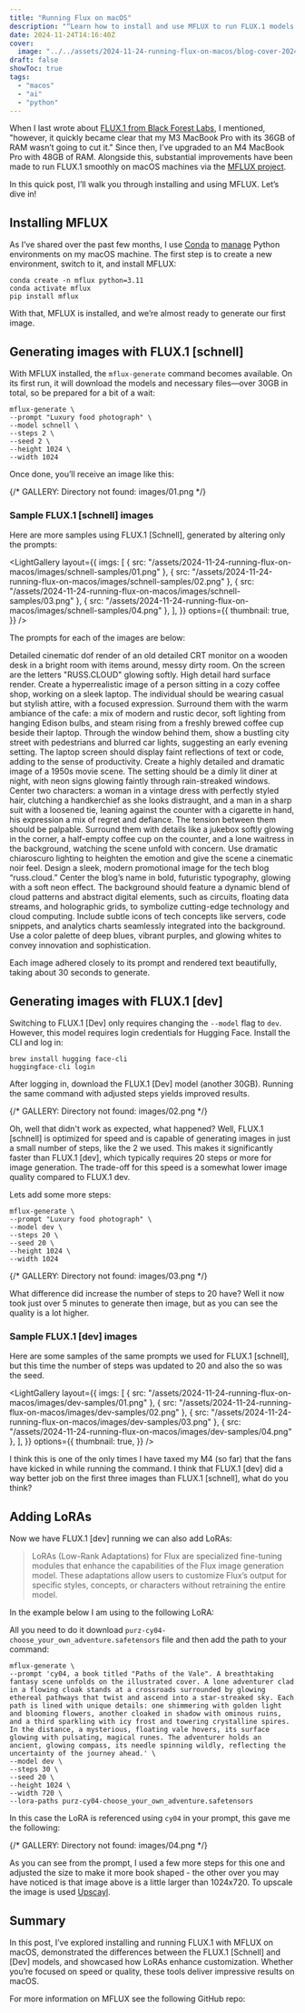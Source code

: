 ```yaml
---
title: "Running Flux on macOS"
description: "“Learn how to install and use MFLUX to run FLUX.1 models on macOS. This guide explores generating high-quality AI images, comparing [Schnell] and [Dev] models, and enhancing outputs with LoRAs for custom styles.”"
date: 2024-11-24T14:16:40Z
cover:
  image: "../../assets/2024-11-24-running-flux-on-macos/blog-cover-2024-11-24-running-flux-on-macos.png"
draft: false
showToc: true
tags:
  - "macos"
  - "ai"
  - "python"
---
```


When I last wrote about [FLUX.1 from Black Forest Labs](/2024/08/11/unlocking-image-creation-with-flux-and-gpt-4o/), I mentioned, "however, it quickly became clear that my M3 MacBook Pro with its 36GB of RAM wasn’t going to cut it." Since then, I’ve upgraded to an M4 MacBook Pro with 48GB of RAM. Alongside this, substantial improvements have been made to run FLUX.1 smoothly on macOS machines via the [MFLUX project](https://github.com/filipstrand/mflux). 

In this quick post, I’ll walk you through installing and using MFLUX. Let’s dive in!

## Installing MFLUX

As I’ve shared over the past few months, I use [Conda](/2024/04/06/conda-for-python-environment-management-on-macos/) to [manage](/2024/11/17/zsh-conda-environment-selector-function/) Python environments on my macOS machine. The first step is to create a new environment, switch to it, and install MFLUX:


```text frame="terminal" title="Installing MFLUX"
conda create -n mflux python=3.11
conda activate mflux
pip install mflux
```


With that, MFLUX is installed, and we’re almost ready to generate our first image.

## Generating images with FLUX.1 [schnell]

With MFLUX installed, the `mflux-generate` command becomes available. On its first run, it will download the models and necessary files—over 30GB in total, so be prepared for a bit of a wait:

```text frame="terminal" title="Something here"
mflux-generate \
--prompt "Luxury food photograph" \
--model schnell \
--steps 2 \
--seed 2 \
--height 1024 \
--width 1024
```


Once done, you’ll receive an image like this:

{/* GALLERY: Directory not found: images/01.png */}

### Sample FLUX.1 [schnell] images

Here are more samples using FLUX.1 [Schnell], generated by altering only the prompts:

<LightGallery
  layout={{
    imgs: [
      { src: "/assets/2024-11-24-running-flux-on-macos/images/schnell-samples/01.png" },
      { src: "/assets/2024-11-24-running-flux-on-macos/images/schnell-samples/02.png" },
      { src: "/assets/2024-11-24-running-flux-on-macos/images/schnell-samples/03.png" },
      { src: "/assets/2024-11-24-running-flux-on-macos/images/schnell-samples/04.png" },
    ],
  }}
  options={{
    thumbnail: true,
  }}
/>

The prompts for each of the images are below:

<TipCallout title="Prompt #1">
Detailed cinematic dof render of an old detailed CRT monitor on a wooden desk in a bright room with items around, messy dirty room. On the screen are the letters "RUSS.CLOUD" glowing softly. High detail hard surface render.
</TipCallout>

<TipCallout title="Prompt #2">
Create a hyperrealistic image of a person sitting in a cozy coffee shop, working on a sleek laptop. The individual should be wearing casual but stylish attire, with a focused expression. Surround them with the warm ambiance of the cafe: a mix of modern and rustic decor, soft lighting from hanging Edison bulbs, and steam rising from a freshly brewed coffee cup beside their laptop. Through the window behind them, show a bustling city street with pedestrians and blurred car lights, suggesting an early evening setting. The laptop screen should display faint reflections of text or code, adding to the sense of productivity.
</TipCallout>

<TipCallout title="Prompt #3">
Create a highly detailed and dramatic image of a 1950s movie scene. The setting should be a dimly lit diner at night, with neon signs glowing faintly through rain-streaked windows. Center two characters: a woman in a vintage dress with perfectly styled hair, clutching a handkerchief as she looks distraught, and a man in a sharp suit with a loosened tie, leaning against the counter with a cigarette in hand, his expression a mix of regret and defiance. The tension between them should be palpable. Surround them with details like a jukebox softly glowing in the corner, a half-empty coffee cup on the counter, and a lone waitress in the background, watching the scene unfold with concern. Use dramatic chiaroscuro lighting to heighten the emotion and give the scene a cinematic noir feel.
</TipCallout>

<TipCallout title="Prompt #4">
Design a sleek, modern promotional image for the tech blog “russ.cloud.” Center the blog’s name in bold, futuristic typography, glowing with a soft neon effect. The background should feature a dynamic blend of cloud patterns and abstract digital elements, such as circuits, floating data streams, and holographic grids, to symbolize cutting-edge technology and cloud computing. Include subtle icons of tech concepts like servers, code snippets, and analytics charts seamlessly integrated into the background. Use a color palette of deep blues, vibrant purples, and glowing whites to convey innovation and sophistication.
</TipCallout>

Each image adhered closely to its prompt and rendered text beautifully, taking about 30 seconds to generate.

## Generating images with FLUX.1 [dev]

Switching to FLUX.1 [Dev] only requires changing the `--model` flag to `dev`. However, this model requires login credentials for Hugging Face. Install the CLI and log in:

```text frame="terminal" title="Install the Hugging Face CLI and login "
brew install hugging face-cli
huggingface-cli login
```


After logging in, download the FLUX.1 [Dev] model (another 30GB). Running the same command with adjusted steps yields improved results.

{/* GALLERY: Directory not found: images/02.png */}

Oh, well that didn't work as expected, what happened? Well, FLUX.1 [schnell] is optimized for speed and is capable of generating images in just a small number of steps, like the 2 we used. This makes it significantly faster than FLUX.1 [dev], which typically requires 20 steps or more for image generation. The trade-off for this speed is a somewhat lower image quality compared to FLUX.1 dev.

Lets add some more steps:

```text frame="terminal" title="Running with more steps"
mflux-generate \
--prompt "Luxury food photograph" \
--model dev \
--steps 20 \
--seed 20 \
--height 1024 \
--width 1024
```


{/* GALLERY: Directory not found: images/03.png */}

What difference did increase the number of steps to 20 have? Well it now took just over 5 minutes to generate then image, but as you can see the quality is a lot higher.

### Sample FLUX.1 [dev] images

Here are some samples of the same prompts we used for FLUX.1 [schnell], but this time the number of steps was updated to 20 and also the so was the seed.

<LightGallery
  layout={{
    imgs: [
      { src: "/assets/2024-11-24-running-flux-on-macos/images/dev-samples/01.png" },
      { src: "/assets/2024-11-24-running-flux-on-macos/images/dev-samples/02.png" },
      { src: "/assets/2024-11-24-running-flux-on-macos/images/dev-samples/03.png" },
      { src: "/assets/2024-11-24-running-flux-on-macos/images/dev-samples/04.png" },
    ],
  }}
  options={{
    thumbnail: true,
  }}
/>

I think this is one of the only times I have taxed my M4 (so far) that the fans have kicked in while running the command. I think that FLUX.1 [dev] did a way better job on the first three images than FLUX.1 [schnell], what do you think?

## Adding LoRAs

Now we have FLUX.1 [dev] running we can also add LoRAs:

> LoRAs (Low-Rank Adaptations) for Flux are specialized fine-tuning modules that enhance the capabilities of the Flux image generation model. These adaptations allow users to customize Flux’s output for specific styles, concepts, or characters without retraining the entire model.

In the example below I am using to the following LoRA:

<LinkPreview id="https://huggingface.co/Purz/choose-your-own-adventure" />

All you need to do it download `purz-cy04-choose_your_own_adventure.safetensors` file and then add the path to your command:

```text frame="terminal" title="Something here"
mflux-generate \
--prompt 'cy04, a book titled "Paths of the Vale". A breathtaking fantasy scene unfolds on the illustrated cover. A lone adventurer clad in a flowing cloak stands at a crossroads surrounded by glowing ethereal pathways that twist and ascend into a star-streaked sky. Each path is lined with unique details: one shimmering with golden light and blooming flowers, another cloaked in shadow with ominous ruins, and a third sparkling with icy frost and towering crystalline spires. In the distance, a mysterious, floating vale hovers, its surface glowing with pulsating, magical runes. The adventurer holds an ancient, glowing compass, its needle spinning wildly, reflecting the uncertainty of the journey ahead.' \
--model dev \
--steps 30 \
--seed 20 \
--height 1024 \
--width 720 \
--lora-paths purz-cy04-choose_your_own_adventure.safetensors
```


In this case the LoRA is referenced using `cy04` in your prompt, this gave me the following:

{/* GALLERY: Directory not found: images/04.png */}

As you can see from the prompt, I used a few more steps for this one and adjusted the size to make it more book shaped - the other over you may have noticed is that image above is a little larger than 1024x720. To upscale the image is used [Upscayl](https://upscayl.org).

## Summary

In this post, I’ve explored installing and running FLUX.1 with MFLUX on macOS, demonstrated the differences between the FLUX.1 [Schnell] and [Dev] models, and showcased how LoRAs enhance customization. Whether you’re focused on speed or quality, these tools deliver impressive results on macOS.

For more information on MFLUX see the following GitHub repo:

<LinkPreview id="https://github.com/filipstrand/mflux" />
